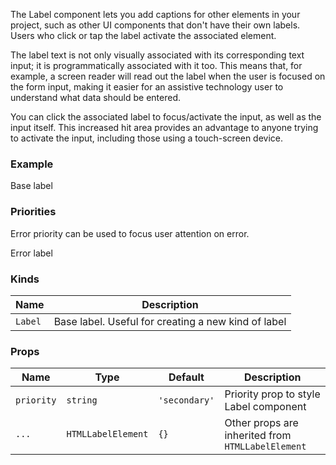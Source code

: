 
The Label component lets you add captions for other elements in your project, such as other UI components that don't have their own labels.
Users who click or tap the label activate the associated element.

The label text is not only visually associated with its corresponding text input;
it is programmatically associated with it too.
This means that, for example, a screen reader will read out the label when the user is focused on the form input,
making it easier for an assistive technology user to understand what data should be entered.

You can click the associated label to focus/activate the input, as well as the input itself.
This increased hit area provides an advantage to anyone trying to activate the input, including those using a touch-screen device.

### Example

<Playground>
  <Label priority="secondary">Base label</Label>
</Playground>

### Priorities

Error priority can be used to focus user attention on error.

<Playground>
  <Label priority="danger">Error label</Label>
</Playground>

### Kinds

| Name    | Description                                         |
| ------- | --------------------------------------------------- |
| `Label` | Base label. Useful for creating a new kind of label |

### Props

| Name       | Type               | Default       | Description                                       |
| ---------- | ------------------ | ------------- | ------------------------------------------------- |
| `priority` | `string`           | `'secondary'` | Priority prop to style Label component            |
| `...`      | `HTMLLabelElement` | `{}`          | Other props are inherited from `HTMLLabelElement` |
